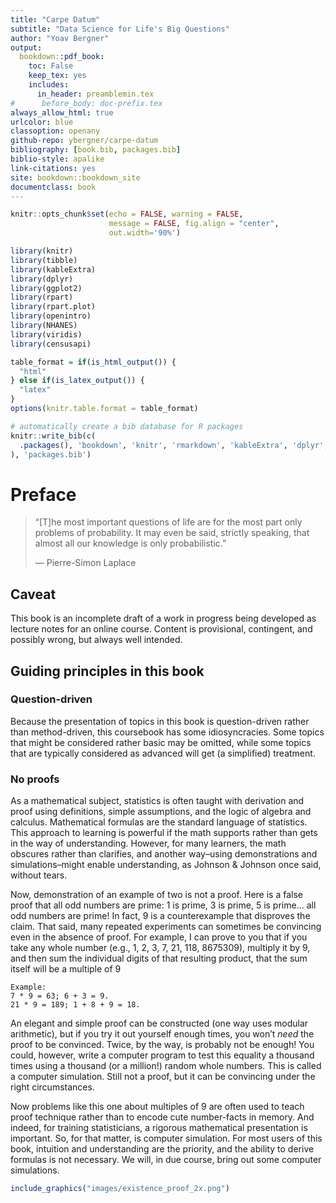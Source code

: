 ```yaml
---
title: "Carpe Datum"
subtitle: "Data Science for Life's Big Questions"
author: "Yoav Bergner"
output: 
  bookdown::pdf_book:
    toc: False
    keep_tex: yes
    includes:
      in_header: preamblemin.tex
#      before_body: doc-prefix.tex
always_allow_html: true
urlcolor: blue
classoption: openany
github-repo: ybergner/carpe-datum
bibliography: [book.bib, packages.bib]
biblio-style: apalike
link-citations: yes
site: bookdown::bookdown_site
documentclass: book
---
```



```r
knitr::opts_chunk$set(echo = FALSE, warning = FALSE, 
                      message = FALSE, fig.align = "center",
                      out.width='90%')

library(knitr)
library(tibble)
library(kableExtra)
library(dplyr)
library(ggplot2)
library(rpart)
library(rpart.plot)
library(openintro)
library(NHANES)
library(viridis)
library(censusapi)

```

```r

table_format = if(is_html_output()) {
  "html"
} else if(is_latex_output()) {
  "latex"
}
options(knitr.table.format = table_format)

# automatically create a bib database for R packages
knitr::write_bib(c(
  .packages(), 'bookdown', 'knitr', 'rmarkdown', 'kableExtra', 'dplyr', 'ggplot2', 'rpart', 'rpart.plot', 'NHANES', 'openintro', 'censusapi', 'viridis'
), 'packages.bib')
```


# Preface {-}


> "[T]he most important questions of life are for the most part only problems of probability. It may even be said, strictly speaking, that almost all our knowledge is only probabilistic."
>
> --- Pierre-Simon Laplace

## Caveat {-}

This book is an incomplete draft of a work in progress being developed as lecture notes for an online course. Content is provisional, contingent, and possibly wrong, but always well intended.

## Guiding principles in this book {-}

### Question-driven {-}

Because the presentation of topics in this book is question-driven rather than method-driven, this coursebook has some idiosyncracies. Some topics that might be considered rather basic may be omitted, while some topics that are typically considered as advanced will get (a simplified) treatment.

### No proofs {-}

As a mathematical subject, statistics is often taught with derivation and proof using definitions, simple assumptions, and the logic of algebra and calculus. Mathematical formulas are the standard language of statistics. This approach to learning is powerful if the math supports rather than gets in the way of understanding. However, for many learners, the math obscures rather than clarifies, and another way--using demonstrations and simulations--might enable understanding, as Johnson & Johnson once said, without tears.

Now, demonstration of an example of two is not a proof. Here is a false proof that all odd numbers are prime: 1 is prime, 3 is prime, 5 is prime... all odd numbers are prime! In fact, 9 is a counterexample that disproves the claim. That said, many repeated experiments can sometimes be convincing even in the absence of proof. For example, I can prove to you that if you take any whole number (e.g., 1, 2, 3, 7, 21, 118, 8675309), multiply it by 9, and then sum the individual digits of that resulting product, that the sum itself will be a multiple of 9 

``` 
Example: 
7 * 9 = 63; 6 + 3 = 9.
21 * 9 = 189; 1 + 8 + 9 = 18. 

```

An elegant and simple proof can be constructed (one way uses modular arithmetic), but if you try it out yourself enough times, you won't *need* the proof to be convinced. Twice, by the way, is probably not be enough! You could, however, write a computer program to test this equality a thousand times using a thousand (or a million!) random whole numbers. This is called a computer simulation. Still not a proof, but it can be convincing under the right circumstances. 

Now problems like this one about multiples of 9 are often used to teach proof technique rather than to encode cute number-facts in memory. And indeed, for training statisticians, a rigorous mathematical presentation is important. So, for that matter, is computer simulation. For most users of this book, intuition and understanding are the priority, and the ability to derive formulas is not necessary. We will, in due course, bring out some computer simulations.

```r
include_graphics("images/existence_proof_2x.png")
```

